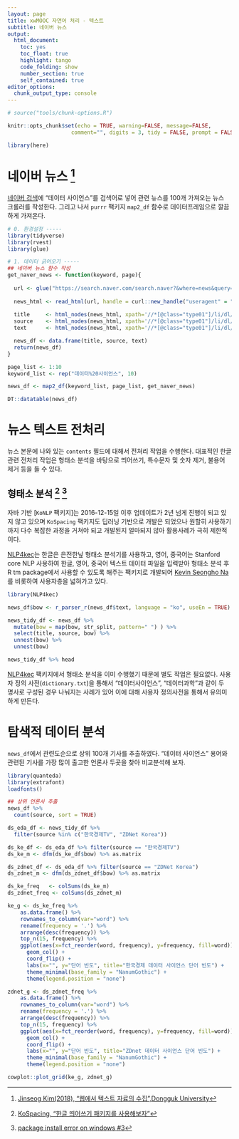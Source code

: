```yaml
---
layout: page
title: xwMOOC 자연어 처리 - 텍스트
subtitle: 네이버 뉴스
output:
  html_document: 
    toc: yes
    toc_float: true
    highlight: tango
    code_folding: show
    number_section: true
    self_contained: true
editor_options: 
  chunk_output_type: console
---
```

 
``` r
# source("tools/chunk-options.R")

knitr::opts_chunk$set(echo = TRUE, warning=FALSE, message=FALSE,
                    comment="", digits = 3, tidy = FALSE, prompt = FALSE, fig.align = 'center')

library(here)

```

# 네이버 뉴스 [^dongguk-web-text] {#naver-news}

[^dongguk-web-text]: [Jinseog Kim(2018), "웹에서 텍스트 자료의 수집",Dongguk University](http://datamining.dongguk.ac.kr/lecture_select.php?lid=201813&y=2018&s=1)

[네이버 검색](https://search.naver.com/search.naver?sm=tab_hty.top&where=news&query=%EB%8D%B0%EC%9D%B4%ED%84%B0+%EC%82%AC%EC%9D%B4%EC%96%B8%EC%8A%A4&oquery=%EB%8D%B0%EC%9D%B4%ED%84%B0%EA%B3%BC%ED%95%99&tqi=UvDYmdpySD0ssslhG2Zssssst9K-014454)에 "데이터 사이언스"를 검색어로 넣어 관련 뉴스를 100개 가져오는 뉴스 크롤러를 작성한다. 그리고 나서 `purrr` 팩키지 `map2_df` 함수로 데이터프레임으로 깔끔하게 가져온다.

```r
# 0. 환경설정 -----
library(tidyverse)
library(rvest)
library(glue)

# 1. 데이터 긁어오기 -----
## 네이버 뉴스 함수 작성
get_naver_news <- function(keyword, page){
  
  url <- glue("https://search.naver.com/search.naver?&where=news&query=",keyword,"&sm=tab_pge&sort=0&photo=0&field=0&reporter_article=&pd=1&ds=2018.02.25&de=2018.03.04&docid=&nso=so:r,p:1w,a:all&mynews=0&cluster_rank=38&start=", page,"&refresh_start=0")
  
  news_html <- read_html(url, handle = curl::new_handle("useragent" = "Mozilla/5.0"))
  
  title     <- html_nodes(news_html, xpath='//*[@class="type01"]/li/dl/dt/a') %>% html_text
  source    <- html_nodes(news_html, xpath='//*[@class="type01"]/li/dl/dd[1]/span[1]') %>% html_text
  text      <- html_nodes(news_html, xpath='//*[@class="type01"]/li/dl/dd[2]') %>%  html_text

  news_df <- data.frame(title, source, text)
  return(news_df)
}

page_list <- 1:10
keyword_list <- rep("데이터%20사이언스", 10)

news_df <- map2_df(keyword_list, page_list, get_naver_news)

DT::datatable(news_df)
```


# 뉴스 텍스트 전처리 {#naver-news-preprocessing}

뉴스 본문에 나와 있는 `contents` 필드에 대해서 전처리 작업을 수행한다. 대표적인 한글관련 전처리 작업은 형태소 분석을 바탕으로 띄어쓰기, 특수문자 및 숫자 제거, 불용어 제거 등을 들 수 있다.

## 형태소 분석 [^mrpark-kospacing] [^kospacing-install-issue] {#naver-news-preprocessing-spacing}

[^mrpark-kospacing]: [KoSpacing, "한글 띄어쓰기 패키지를 사용해보자"](https://mrchypark.github.io/post/kospacing-한글-띄어쓰기-패키지를-사용해보자/)

[^kospacing-install-issue]: [package install error on windows #3](https://github.com/haven-jeon/KoSpacing/issues/3)

자바 기반 [`KoNLP` 팩키지]는 2016-12-15일 이후 업데이트가 2년 넘게 진행이 되고 있지 않고 있으며 
`KoSpacing` 팩키지도 딥러닝 기반으로 개발은 되었으나 원할히 사용하기 까지 다수 복잡한 과정을 거쳐야 되고 개발된지 얼마되지 않아 활용사례가 극히 제한적이다.

[NLP4kec](https://github.com/NamyounKim/NLP4kec)는 한글은 은전한닢 형태소 분석기를 사용하고,
영어, 중국어는 Stanford core NLP 사용하여 한글, 영어, 중국어 텍스트 데이터 파일을 입력받아 형태소 분석 후 R tm package에서 사용할 수 있도록 해주는 팩키지로 개발되어 
[Kevin Seongho Na](https://mrkevinna.github.io/)를 비롯하여 사용자층을 넓혀가고 있다.


```r
library(NLP4kec)

news_df$bow <- r_parser_r(news_df$text, language = "ko", useEn = TRUE)

news_tidy_df <- news_df %>% 
  mutate(bow = map(bow, str_split, pattern=" ") ) %>% 
  select(title, source, bow) %>% 
  unnest(bow) %>% 
  unnest(bow)

news_tidy_df %>% head  
```

[NLP4kec](https://github.com/NamyounKim/NLP4kec) 팩키지에서 형태소 분석을 이미 수행했기 때문에 
별도 작업은 필요없다. 사용자 정의 사전(`dictionary.txt`)을 통해서 
"데이터사이언스", "데이터과학"과 같이 두 명사로 구성된 경우 나눠지는 사례가 있어 이에 대해 
사용자 정의사전을 통해서 유의미하게 만든다.

# 탐색적 데이터 분석 {#naver-news-preprocessing-EDA}

`news_df`에서 관련도순으로 상위 100개 기사를 추출하였다. 
"데이터 사이언스" 용어와 관련된 기사를 가장 많이 출고한 언론사 두곳을 찾아 비교분석해 보자.


```r
library(quanteda)
library(extrafont)
loadfonts()

## 상위 언론사 추출
news_df %>% 
  count(source, sort = TRUE)

ds_eda_df <- news_tidy_df %>% 
  filter(source %in% c("한국경제TV", "ZDNet Korea"))

ds_ke_df <- ds_eda_df %>% filter(source == "한국경제TV")
ds_ke_m <- dfm(ds_ke_df$bow) %>% as.matrix

ds_zdnet_df <- ds_eda_df %>% filter(source == "ZDNet Korea")
ds_zdnet_m <- dfm(ds_zdnet_df$bow) %>% as.matrix

ds_ke_freq   <- colSums(ds_ke_m)
ds_zdnet_freq <- colSums(ds_zdnet_m)

ke_g <- ds_ke_freq %>% 
    as.data.frame() %>% 
    rownames_to_column(var="word") %>% 
    rename(frequency = '.') %>% 
    arrange(desc(frequency)) %>% 
    top_n(15, frequency) %>% 
    ggplot(aes(x=fct_reorder(word, frequency), y=frequency, fill=word)) +
      geom_col() +
      coord_flip() +
      labs(x="", y="단어 빈도", title="한국경제 데이터 사이언스 단어 빈도") +
      theme_minimal(base_family = "NanumGothic") +
      theme(legend.position = "none")

zdnet_g <- ds_zdnet_freq %>% 
    as.data.frame() %>% 
    rownames_to_column(var="word") %>% 
    rename(frequency = '.') %>% 
    arrange(desc(frequency)) %>% 
    top_n(15, frequency) %>% 
    ggplot(aes(x=fct_reorder(word, frequency), y=frequency, fill=word)) +
      geom_col() +
      coord_flip() +
      labs(x="", y="단어 빈도", title="ZDnet 데이터 사이언스 단어 빈도") +
      theme_minimal(base_family = "NanumGothic") +
      theme(legend.position = "none")

cowplot::plot_grid(ke_g, zdnet_g)

```

